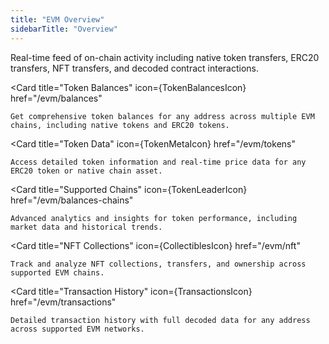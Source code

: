 ```yaml
---
title: "EVM Overview"
sidebarTitle: "Overview"
---
```



<CardGroup cols={3}>
  <Card
    title="Activity"
    icon={ActivityIcon}
    href="/evm/activity"
  >
    Real-time feed of on-chain activity including native token transfers, ERC20 transfers, NFT transfers, and decoded contract interactions.
  </Card>
  
  <Card
    title="Token Balances"
    icon={TokenBalancesIcon}
    href="/evm/balances"
  >
    Get comprehensive token balances for any address across multiple EVM chains, including native tokens and ERC20 tokens.
  </Card>

  <Card
    title="Token Data"
    icon={TokenMetaIcon}
    href="/evm/tokens"
  >
    Access detailed token information and real-time price data for any ERC20 token or native chain asset.
  </Card>

  <Card
    title="Supported Chains"
    icon={TokenLeaderIcon}
    href="/evm/balances-chains"
  >
    Advanced analytics and insights for token performance, including market data and historical trends.
  </Card>

  <Card
    title="NFT Collections"
    icon={CollectiblesIcon}
    href="/evm/nft"
  >
    Track and analyze NFT collections, transfers, and ownership across supported EVM chains.
  </Card>

  <Card
    title="Transaction History"
    icon={TransactionsIcon}
    href="/evm/transactions"
  >
    Detailed transaction history with full decoded data for any address across supported EVM networks.
  </Card>
</CardGroup>